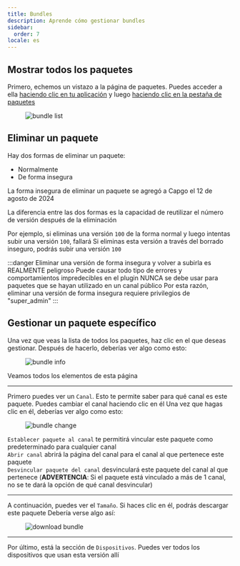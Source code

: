 ```yaml
---
title: Bundles
description: Aprende cómo gestionar bundles
sidebar:
  order: 7
locale: es
---
```


## Mostrar todos los paquetes

Primero, echemos un vistazo a la página de paquetes. Puedes acceder a ella [haciendo clic en tu aplicación](/docs/webapp/main-page) y luego [haciendo clic en la pestaña de paquetes](/docs/webapp/main-app-page)

<figure><img style="margin-left: auto; margin-right: auto" src="/bundles.webp" alt="bundle list" /><figcaption></figcaption></figure>

## Eliminar un paquete

Hay dos formas de eliminar un paquete:

 - Normalmente
 - De forma insegura

La forma insegura de eliminar un paquete se agregó a Capgo el 12 de agosto de 2024

La diferencia entre las dos formas es la capacidad de reutilizar el número de versión después de la eliminación

Por ejemplo, si eliminas una versión `100` de la forma normal y luego intentas subir una versión `100`, fallará
Si eliminas esta versión a través del borrado inseguro, podrás subir una versión `100`

:::danger
Eliminar una versión de forma insegura y volver a subirla es REALMENTE peligroso
Puede causar todo tipo de errores y comportamientos impredecibles en el plugin
NUNCA se debe usar para paquetes que se hayan utilizado en un canal público
Por esta razón, eliminar una versión de forma insegura requiere privilegios de "super_admin"
:::

## Gestionar un paquete específico

Una vez que veas la lista de todos los paquetes, haz clic en el que deseas gestionar. Después de hacerlo, deberías ver algo como esto:

<figure><img style="margin-left: auto; margin-right: auto" src="/bundle-info.webp" alt="bundle info" /><figcaption></figcaption></figure>

Veamos todos los elementos de esta página

---

Primero puedes ver un `Canal`. Esto te permite saber para qué canal es este paquete. Puedes cambiar el canal haciendo clic en él
Una vez que hagas clic en él, deberías ver algo como esto:

<figure><img style="margin-left: auto; margin-right: auto" src="/bundle-change.webp" alt="bundle change" /><figcaption></figcaption></figure>

`Establecer paquete al canal` te permitirá vincular este paquete como predeterminado para cualquier canal\
`Abrir canal` abrirá la página del canal para el canal al que pertenece este paquete\
`Desvincular paquete del canal` desvinculará este paquete del canal al que pertenece
(**ADVERTENCIA**: Si el paquete está vinculado a más de 1 canal, no se te dará la opción de qué canal desvincular)

---

A continuación, puedes ver el `Tamaño`. Si haces clic en él, podrás descargar este paquete
Debería verse algo así:
<figure><img style="margin-left: auto; margin-right: auto" src="/download-bundle.webp" alt="download bundle" /><figcaption></figcaption></figure>

---

Por último, está la sección de `Dispositivos`. Puedes ver todos los dispositivos que usan esta versión allí